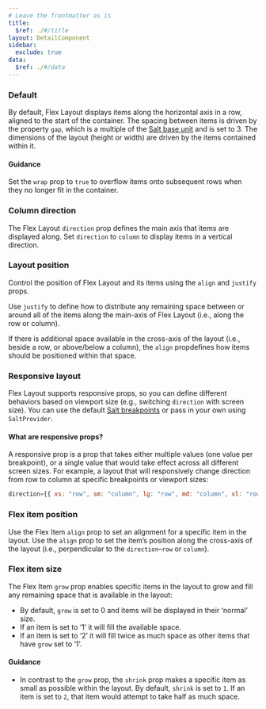 ```yaml
---
# Leave the frontmatter as is
title:
  $ref: ./#/title
layout: DetailComponent
sidebar:
  exclude: true
data:
  $ref: ./#/data
---
```


<LivePreviewControls>

<LivePreview componentName="flex-layout" exampleName="Default">

### Default

By default, Flex Layout displays items along the horizontal axis in a row, aligned to the start of the container. The spacing between items is driven by the property `gap`, which is a multiple of the [Salt base unit](https://www.saltdesignsystem.com/salt/foundations/spacing) and is set to 3. The dimensions of the layout (height or width) are driven by the items contained within it.

#### Guidance

Set the `wrap` prop to `true` to overflow items onto subsequent rows when they no longer fit in the container.

</LivePreview>

<LivePreview componentName="flex-layout" exampleName="ColumnDirection">

### Column direction

The Flex Layout `direction` prop defines the main axis that items are displayed along. Set `direction` to `column` to display items in a vertical direction.

</LivePreview>

<LivePreview componentName="flex-layout" exampleName="LayoutPosition">

### Layout position

Control the position of Flex Layout and its items using the `align` and `justify` props.

Use `justify` to define how to distribute any remaining space between or around all of the items along the main-axis of Flex Layout (i.e., along the row or column).

If there is additional space available in the cross-axis of the layout (i.e., beside a row, or above/below a column), the `align` propdefines how items should be positioned within that space.

</LivePreview>

<LivePreview componentName="flex-layout" exampleName="ResponsiveLayout">

### Responsive layout

Flex Layout supports responsive props, so you can define different behaviors based on viewport size (e.g., switching `direction` with screen size). You can use the default [Salt breakpoints](https://www.saltdesignsystem.com/salt/foundations/responsiveness) or pass in your own using `SaltProvider`.

#### What are responsive props?

A responsive prop is a prop that takes either multiple values (one value per breakpoint), or a single value that would take effect across all different screen sizes. For example, a layout that will responsively change direction from row to column at specific breakpoints or viewport sizes:

```js
direction={{ xs: "row", sm: "column", lg: "row", md: "column", xl: "row" }}
```

</LivePreview>

<LivePreview componentName="flex-layout" exampleName="FlexItemPosition">

### Flex item position

Use the Flex Item `align` prop to set an alignment for a specific item in the layout. Use the `align` prop to set the item’s position along the cross-axis of the layout (i.e., perpendicular to the `direction`–`row` or `column`).

</LivePreview>

<LivePreview componentName="flex-layout" exampleName="FlexItemSize">

### Flex item size

The Flex Item `grow` prop enables specific items in the layout to grow and fill any remaining space that is available in the layout:

- By default, `grow` is set to 0 and items will be displayed in their ‘normal’ size.
- If an item is set to ‘1’ it will fill the available space.
- If an item is set to ‘2’ it will fill twice as much space as other items that have `grow` set to ‘1’.

#### Guidance

- In contrast to the `grow` prop, the `shrink` prop makes a specific item as small as possible within the layout. By default, `shrink` is set to `1`. If an item is set to `2`, that item would attempt to take half as much space.

</LivePreview>

</LivePreviewControls>
